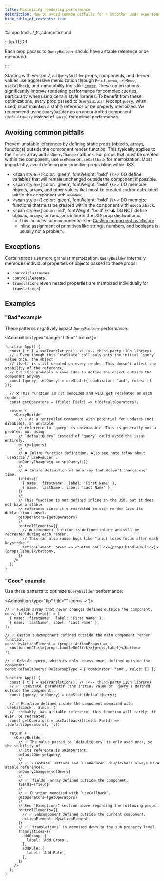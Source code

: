 ```yaml
---
title: Maximizing rendering performance
description: How to avoid common pitfalls for a smoother user experience
hide_table_of_contents: true
---
```



%importmd ../\_ts_admonition.md

:::tip TL;DR

Each prop passed to `QueryBuilder` should have a stable reference or be memoized.

:::

Starting with version 7, all `QueryBuilder` props, components, and derived values use aggressive memoization through `React.memo`, `useMemo`, `useCallback`, and immutability tools like [`immer`](https://immerjs.github.io/immer/). These optimizations significantly improve rendering performance for complex queries, particularly when using certain style libraries. To benefit from these optimizations, every prop passed to `QueryBuilder` (except `query`, when used) must maintain a stable reference or be properly memoized. We recommend using `QueryBuilder` as an uncontrolled component (`defaultQuery` instead of `query`) for optimal performance.

## Avoiding common pitfalls

Prevent unstable references by defining static props (objects, arrays, functions) outside the component render function. This typically applies to the `fields` array and `onQueryChange` callback. For props that must be created within the component, use `useMemo` or `useCallback` for memoization. Most importantly, avoid defining non-primitive props inline within JSX.

<!-- prettier-ignore -->
- <span style={{ color: 'green', fontWeight: 'bold' }}>✓ DO</span> define variables that will remain unchanged outside the component if possible.
- <span style={{ color: 'green', fontWeight: 'bold' }}>✓ DO</span> memoize objects, arrays, and other values that must be created and/or calculated within the component with `useMemo`.
- <span style={{ color: 'green', fontWeight: 'bold' }}>✓ DO</span> memoize functions that must be created within the component with `useCallback`.
- <span style={{ color: 'red', fontWeight: 'bold' }}>⚠ DO NOT</span> define objects, arrays, or functions inline in the JSX prop declarations.
  - This includes subcomponents—see [Custom component as closure](./common-mistakes#custom-component-as-closure).
  - Inline assignment of primitives like strings, numbers, and booleans is usually not a problem.

## Exceptions

Certain props use more granular memoization. `QueryBuilder` internally memoizes individual properties of objects passed to these props:

- `controlClassnames`
- `controlElements`
- `translations` (even nested properties are memoized individually for `translations`)

## Examples

### "Bad" example

These patterns negatively impact `QueryBuilder` performance:

<Admonition type="danger" title="" icon={<AdmonitionIconCaution />}>

```tsx
function App() {
  const { t } = useTranslation(); // (<-- third-party i18n library)
  // ⚠ Even though this `useState` call only sets the initial `query` value once, the object
  // itself is still created on every render. This doesn't affect the stability of the reference,
  // but it's probably a good idea to define the object outside the component anyway.
  const [query, setQuery] = useState({ combinator: 'and', rules: [] });

  // ❌ This function is not memoized and will get recreated on each render.
  const getOperators = (field: Field) => t(defaultOperators);

  return (
    <QueryBuilder
      // ⚠ As a controlled component with potential for updates (not disabled), an unstable
      // reference to `query` is unavoidable. This is generally not a problem, but using
      // `defaultQuery` instead of `query` could avoid the issue entirely.
      query={query}
      //
      // ❌ Inline function definition. Also see note below about `useState`/`useReducer`.
      onQueryChange={q => setQuery(q)}
      //
      // ❌ Inline definition of an array that doesn't change over time.
      fields={[
        { name: 'firstName', label: 'First Name' },
        { name: 'lastName', label: 'Last Name' },
      ]}
      //
      // This function is not defined inline in the JSX, but it does not have a stable
      // reference since it's recreated on each render (see its declaration above).
      getOperators={getOperators}
      //
      controlElements={{
        // ❌ Component function is defined inline and will be recreated during each render.
        // This can also cause bugs like "input loses focus after each keystroke."
        actionElement: props => <button onClick={props.handleOnClick}>{props.label}</button>,
      }}
    />
  );
}
```

</Admonition>

### "Good" example

Use these patterns to optimize `QueryBuilder` performance:

<Admonition type="tip" title="" icon={'✓'}>

```tsx
// ✅ Fields array that never changes defined outside the component.
const fields: Field[] = [
  { name: 'firstName', label: 'First Name' },
  { name: 'lastName', label: 'Last Name' },
];

// ✅ Custom subcomponent defined outside the main component render function.
const MyActionElement = (props: ActionProps) => (
  <button onClick={props.handleOnClick}>{props.label}</button>
);

// ✅ Default query, which is only access once, defined outside the component.
const defaultQuery: RuleGroupType = { combinator: 'and', rules: [] };

function App() {
  const { t } = useTranslation(); // (<-- third-party i18n library)
  // ✅ `useState` parameter (the initial value of `query`) defined outside the component.
  const [query, setQuery] = useState(defaultQuery);

  // ✅ Function defined inside the component memoized with `useCallback`. Since `t`
  // _probably_ has a stable reference, this function will rarely, if ever, be recreated.
  const getOperators = useCallback((field: Field) => t(defaultOperators), [t]);

  return (
    <QueryBuilder
      // ✅ The value passed to `defaultQuery` is only used once, so the stability of
      // its reference is unimportant.
      defaultQuery={query}
      //
      // ✅ `useState` setters and `useReducer` dispatchers always have stable references.
      onQueryChange={setQuery}
      //
      // ✅ `fields` array defined outside the component.
      fields={fields}
      //
      // ✅ Function memoized with `useCallback`.
      getOperators={getOperators}
      //
      // See "Exceptions" section above regarding the following props.
      controlElements={{
        // ✅ Subcomponent defined outside the current component.
        actionElement: MyActionElement,
      }}
      // ✅ `translations` is memoized down to the sub-property level.
      translations={{
        addGroup: {
          label: 'Add Group',
        },
        addRule: {
          label: 'Add Rule',
        },
      }}
    />
  );
}
```

</Admonition>
